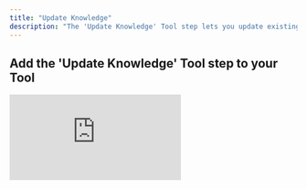```yaml
---
title: "Update Knowledge"
description: "The 'Update Knowledge' Tool step lets you update existing rows in your knowledge table—making it easy to keep your data current and accurate."
---
```


## Add the 'Update Knowledge' Tool step to your Tool

<div style={{ width:"95%",position:"relative",paddingTop:"62.5%" }}>
<iframe src="https://app.supademo.com/embed/cmcu7bc9z1pd69st851b05iwu" frameBorder="0" title="Add the Update Knowledge Tool step to your Tool" allow="clipboard-write" webkitallowfullscreen="true" mozallowfullscreen="true" allowfullscreen style={{ position:"absolute",top:0,left:0,width:"100%",height:"100%",border:"3px solid #5E43CE",borderRadius:"10px",objectFit:"cover" }} />

</div>



You can add the 'Update Knowledge' Tool step to your Tool by:

1. Creating a new Tool, then clicking `+ Add Step`
2. Searching for and adding the 'Update Knowledge' Tool step
3. Clicking 'Expand' to see the full Tool step
4. Selecting the knowledge table you would like to access
5. Filter condition: "and" vs "or" when matching data to update:
   - Use `and` when all specified conditions must match for a row to be updated.
   - Use `or` when any of the conditions can match.
   <Note>
     Filter condition only applies if you include more than one object in the filter
   </Note>
6. Filters: Accepts a JSON selection of objects, where each object corresponds to a row. Add more objects as outlined in the formatting examples below to match multiple rows at once.
7. Update value: Provide an object with the new values to update. Each key should match a column name in your knowledge table, and its corresponding value will replace the current value in the matching row.
8. Use the **Sync on upload** field to determine whether the data should be vectorized when added to the knowledge set. In most cases, you'll want this enabled as it allows your agents to semantically search and retrieve relevant information from your knowledge table.
9. Click `Run step` to test out the Tool


## Common errors

<Accordion title="Formatting issues">
  This indicates that there is a formatting issue in the "New data to insert" input field. Make sure your object is formatted correctly. `Expected property name or '}' in JSON at...`
</Accordion>

<Accordion title="Incorrect data type">
  This means the data being inserted into the knowledge table is not a JSON. `Invalid JSON`
</Accordion>

## Formatting Examples

### Example 1: Replace all poodles with bulldogs

```json
// Filters
[
  {
    "breed": "poodle"
  }
]
```

```json
// Update value
[
  {
    "breed": "bulldog"
  }
]
```

### Example 2: Replace all small poodles with large bulldogs

```json
// Filters
[
  {
    "breed": "poodle",
    "size": "small"
  }
]
```

```json
// Update value
[
  {
    "breed": "bulldog",
    "size": "large"
  }
]
```


### Example 3: Replace all poodles *and* bulldogs with cats

```json
// Filters
[
  {
    "breed": "poodle"
  },
  {
    "breed": "bulldog"
  }
]
```

```json
// Update value
[
  {
    "breed": "cat"
  }
]
```

<Note>
  Ensure to separate each object with a comma if filtering multiple rows.
</Note>

## Using Variables in JSON

You can use variables from Tool inputs and other Tool steps in the **Filters** and **Update value** fields. For detailed information on how to use variables in JSON for Knowledge Tool steps, including variable syntax and typing, see [Using Variables in JSON](/tool/tool-steps/knowledge/using-variables-in-json).

For Knowledge Tool steps, all variables should be wrapped in quotes in the JSON format: `"{{variable_name}}"`. The type of the updated value is determined by the column type defined in your knowledge table, and values will be automatically converted to match the column type during the update.

## Frequently asked questions (FAQs)

<AccordionGroup>
    <Accordion title="What happens if I don't enable 'Sync on Upload'?">
        If "Sync on Upload" is disabled, the data will be stored but not vectorized. This means your agents won't be able to semantically search or reference that data until you manually vectorize it.
    </Accordion>
    <Accordion title="How do I update a field to be empty/blank?">
        You can update a field to be empty/blank by setting the value to empty quote marks `""`.
    </Accordion>
    <Accordion title="What data types can I update with?">
        You can use text, numbers, booleans, or any JSON-serializable value. Just make sure each object in the array follows the correct formatting.
    </Accordion>
</AccordionGroup>
